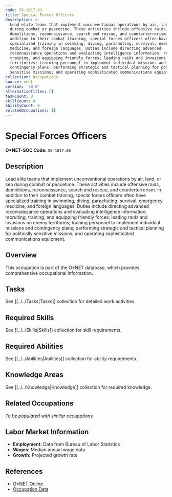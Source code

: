 ```yaml
---
code: 55-1017.00
title: Special Forces Officers
description: >-
  Lead elite teams that implement unconventional operations by air, land, or sea
  during combat or peacetime. These activities include offensive raids,
  demolitions, reconnaissance, search and rescue, and counterterrorism. In
  addition to their combat training, special forces officers often have
  specialized training in swimming, diving, parachuting, survival, emergency
  medicine, and foreign languages. Duties include directing advanced
  reconnaissance operations and evaluating intelligence information; recruiting,
  training, and equipping friendly forces; leading raids and invasions on enemy
  territories; training personnel to implement individual missions and
  contingency plans; performing strategic and tactical planning for politically
  sensitive missions; and operating sophisticated communications equipment.
collection: Occupations
source: onet
version: '30.0'
alternativeTitles: []
taskCount: 0
skillCount: 0
abilityCount: 0
relatedOccupations: []
---
```

# Special Forces Officers

**O*NET-SOC Code:** `55-1017.00`

## Description

Lead elite teams that implement unconventional operations by air, land, or sea during combat or peacetime. These activities include offensive raids, demolitions, reconnaissance, search and rescue, and counterterrorism. In addition to their combat training, special forces officers often have specialized training in swimming, diving, parachuting, survival, emergency medicine, and foreign languages. Duties include directing advanced reconnaissance operations and evaluating intelligence information; recruiting, training, and equipping friendly forces; leading raids and invasions on enemy territories; training personnel to implement individual missions and contingency plans; performing strategic and tactical planning for politically sensitive missions; and operating sophisticated communications equipment.

## Overview

This occupation is part of the O*NET database, which provides comprehensive occupational information.

## Tasks

See [[../../Tasks|Tasks]] collection for detailed work activities.

## Required Skills

See [[../../Skills|Skills]] collection for skill requirements.

## Required Abilities

See [[../../Abilities|Abilities]] collection for ability requirements.

## Knowledge Areas

See [[../../Knowledge|Knowledge]] collection for required knowledge.

## Related Occupations

*To be populated with similar occupations*

## Labor Market Information

- **Employment:** Data from Bureau of Labor Statistics
- **Wages:** Median annual wage data
- **Growth:** Projected growth rate

## References

- [O*NET Online](https://www.onetonline.org/link/summary/55-1017.00)
- [Occupation Data](https://www.onetcenter.org/)
